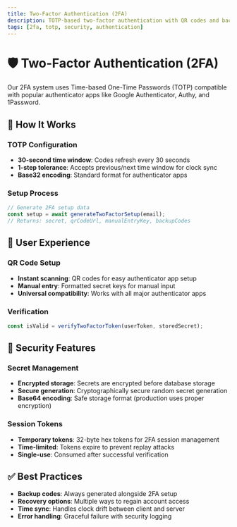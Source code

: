 ```yaml
---
title: Two-Factor Authentication (2FA)
description: TOTP-based two-factor authentication with QR codes and backup recovery
tags: [2fa, totp, security, authentication]
---
```


# 🛡️ Two-Factor Authentication (2FA)

Our 2FA system uses Time-based One-Time Passwords (TOTP) compatible with popular authenticator apps like Google Authenticator, Authy, and 1Password.

## 🔧 How It Works

### TOTP Configuration
- **30-second time window**: Codes refresh every 30 seconds
- **1-step tolerance**: Accepts previous/next time window for clock sync
- **Base32 encoding**: Standard format for authenticator apps

### Setup Process
```ts
// Generate 2FA setup data
const setup = await generateTwoFactorSetup(email);
// Returns: secret, qrCodeUrl, manualEntryKey, backupCodes
```

## 📱 User Experience

### QR Code Setup
- **Instant scanning**: QR codes for easy authenticator app setup
- **Manual entry**: Formatted secret keys for manual input
- **Universal compatibility**: Works with all major authenticator apps

### Verification
```ts
const isValid = verifyTwoFactorToken(userToken, storedSecret);
```

## 🔐 Security Features

### Secret Management
- **Encrypted storage**: Secrets are encrypted before database storage
- **Secure generation**: Cryptographically secure random secret generation
- **Base64 encoding**: Safe storage format (production uses proper encryption)

### Session Tokens
- **Temporary tokens**: 32-byte hex tokens for 2FA session management
- **Time-limited**: Tokens expire to prevent replay attacks
- **Single-use**: Consumed after successful verification

## ✅ Best Practices

- **Backup codes**: Always generated alongside 2FA setup
- **Recovery options**: Multiple ways to regain account access
- **Time sync**: Handles clock drift between client and server
- **Error handling**: Graceful failure with security logging 